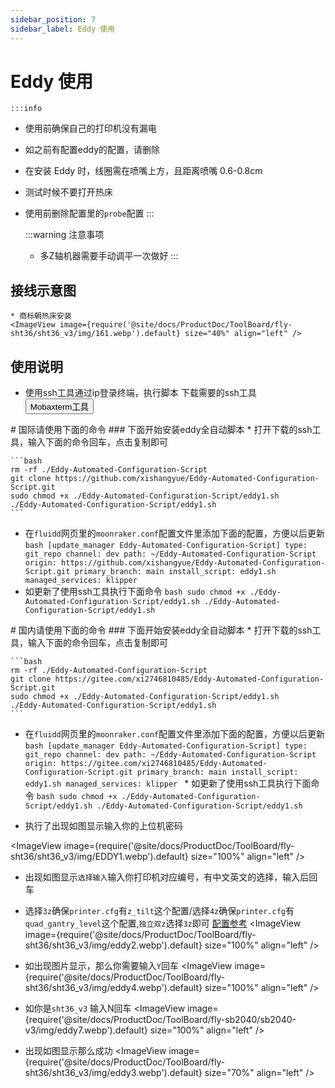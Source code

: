 ```yaml
---
sidebar_position: 7
sidebar_label: Eddy 使用
---
```




# Eddy 使用

    :::info
  * 使用前确保自己的打印机没有漏电
  * 如之前有配置eddy的配置，请删除
  * 在安装 Eddy 时，线圈需在喷嘴上方，且距离喷嘴 0.6-0.8cm
  * 测试时候不要打开热床
  * 使用前删除配置里的`probe`配置
    :::

    :::warning 注意事项
    * 多Z轴机器需要手动调平一次做好
    :::


## 接线示意图

    * 商标朝热床安装
    <ImageView image={require('@site/docs/ProductDoc/ToolBoard/fly-sht36/sht36_v3/img/161.webp').default} size="40%" align="left" />


## 使用说明
   * 使用ssh工具通过ip登录终端，执行脚本
    下载需要的ssh工具 <Button variant="contained" disableElevation component="a" rel="noopener" href="/docs/ResDownload/auxiliary_software/">Mobaxterm工具</Button>


<Tabs>
  <TabItem value="eddy1" label="国际使用">
    # 国际请使用下面的命令
    ### 下面开始安装eddy全自动脚本
    * 打开下载的ssh工具，输入下面的命令回车，点击复制即可
    
    ```bash
    rm -rf ./Eddy-Automated-Configuration-Script
    git clone https://github.com/xishangyue/Eddy-Automated-Configuration-Script.git
    sudo chmod +x ./Eddy-Automated-Configuration-Script/eddy1.sh
    ./Eddy-Automated-Configuration-Script/eddy1.sh
    ```
   * 在`fluidd`网页里的`moonraker.conf`配置文件里添加下面的配置，方便以后更新
    ```bash
    [update_manager Eddy-Automated-Configuration-Script]
    type: git_repo
    channel: dev
    path: ~/Eddy-Automated-Configuration-Script
    origin: https://github.com/xishangyue/Eddy-Automated-Configuration-Script.git
    primary_branch: main
    install_script: eddy1.sh
    managed_services: klipper
    ```
   * 如更新了使用ssh工具执行下面命令
    ```bash
    sudo chmod +x ./Eddy-Automated-Configuration-Script/eddy1.sh
    ./Eddy-Automated-Configuration-Script/eddy1.sh
    ```
</TabItem>

  <TabItem value="eddy2" label="国内使用">
# 国内请使用下面的命令
### 下面开始安装eddy全自动脚本
    * 打开下载的ssh工具，输入下面的命令回车，点击复制即可
    
    ```bash
    rm -rf ./Eddy-Automated-Configuration-Script
    git clone https://gitee.com/xi2746810485/Eddy-Automated-Configuration-Script.git
    sudo chmod +x ./Eddy-Automated-Configuration-Script/eddy1.sh
    ./Eddy-Automated-Configuration-Script/eddy1.sh
    ```
   * 在`fluidd`网页里的`moonraker.conf`配置文件里添加下面的配置，方便以后更新
    ```bash
    [update_manager Eddy-Automated-Configuration-Script]
    type: git_repo
    channel: dev
    path: ~/Eddy-Automated-Configuration-Script
    origin: https://gitee.com/xi2746810485/Eddy-Automated-Configuration-Script.git
    primary_branch: main
    install_script: eddy1.sh
    managed_services: klipper
    ```
    * 如更新了使用ssh工具执行下面命令
    ```bash
    sudo chmod +x ./Eddy-Automated-Configuration-Script/eddy1.sh
    ./Eddy-Automated-Configuration-Script/eddy1.sh
    ```
  </TabItem>
</Tabs>


* 执行了出现如图显示输入你的上位机密码

<ImageView image={require('@site/docs/ProductDoc/ToolBoard/fly-sht36/sht36_v3/img/EDDY1.webp').default} size="100%" align="left" />

* 出现如图显示`选择输入`输入你打印机对应编号，有中文英文的选择，输入后回车
* 选择`3z`确保`printer.cfg`有`z_tilt`这个配置/选择`4z`确保`printer.cfg`有`quad_gantry_level`这个配置,`独立双z`选择`3z`即可 [配置参考](https://mellow.klipper.cn/docs/category/klipper-%E5%8F%82%E8%80%83%E9%85%8D%E7%BD%AE)
<ImageView image={require('@site/docs/ProductDoc/ToolBoard/fly-sht36/sht36_v3/img/eddy2.webp').default} size="100%" align="left" /> 

* 如出现图片显示，那么你需要输入`Y`回车
<ImageView image={require('@site/docs/ProductDoc/ToolBoard/fly-sht36/sht36_v3/img/eddy4.webp').default} size="100%" align="left" />

* 如你是`sht36_v3` 输入N回车
<ImageView image={require('@site/docs/ProductDoc/ToolBoard/fly-sb2040/sb2040-v3/img/eddy7.webp').default} size="100%" align="left" />

* 出现如图显示那么成功
<ImageView image={require('@site/docs/ProductDoc/ToolBoard/fly-sht36/sht36_v3/img/eddy3.webp').default} size="70%" align="left" />

<LDC1612 />
